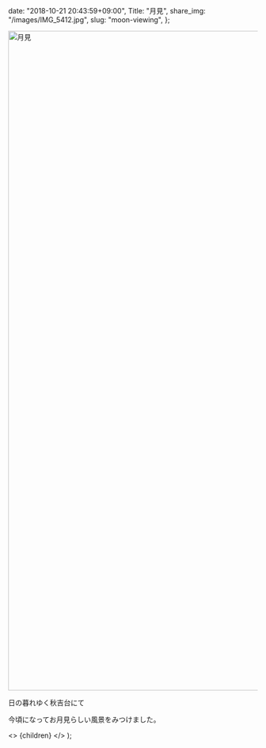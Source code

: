 
  date: "2018-10-21 20:43:59+09:00",
  Title: "月見",
  share_img: "/images/IMG_5412.jpg",
  slug: "moon-viewing",
};

<img src="/Users/dream_exp/Desktop/Projects/ikyoukoujitsu/ikyoukoujitsu-v2/public/images/IMG_5412.jpg" alt="月見" width="2000" height="1332" />

<span className="caption">日の暮れゆく秋吉台にて</span>

今頃になってお月見らしい風景をみつけました。

  <>
    <Head>
      <title>{meta.Title} | 異郷好実</title>
    </Head>
    <PostLayout meta={meta}>{children}</PostLayout>
  </>
);
